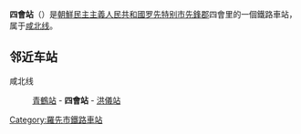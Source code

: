 {{unreferenced|time=2015-02-02T03:22:51+00:00}}
{{朝鮮半島車站資訊
|公司色 = blue
|文字色 = 
|站名 = 四會站
|圖片 = 
|pxl = 
|圖片說明 =
|前一站 = [[青鶴站|青鶴]]
|前一站距離 = 9.7
|後一站距離 = 6.0
|後一站 = [[洪儀站|洪儀]]
|所屬路線 = [[咸北线|咸北线]]
|距離 = 276.5
|起點站 = [[青岩站|青岩]]
|諺文 = 사회역
|朝鮮漢字 = 四會驛
|文觀部式 = Sahoe-yeok
|馬-賴式 = Sahoe-yŏk
|副站名 = 
|車站編號 = 
|停站路線數 = 
|所屬公司 = [[朝鮮民主主義人民共和國铁道省|朝鮮民主主義人民共和國铁道省]]
|所在地 =[[罗先特别市|罗先特别市]][[先鋒郡|先鋒郡]]四會里
|車站構造 = 地面车站
|月台配置 = 
|啟用年月日 =
|廢站年月日 = 
|上下車人次 = 
|統計年度 = 
|轉車 = 
|備註 = 
|全寬備註 = 
}}

'''四會站'''（{{lang-ko|사회역}}）是[[朝鮮民主主義人民共和國|朝鮮民主主義人民共和國]][[罗先特别市|罗先特别市]][[先鋒郡|先鋒郡]]四會里的一個鐵路車站，属于[[咸北线|咸北线]]。

==邻近车站==
咸北线
:[[青鶴站|青鶴站]] - '''四會站''' - [[洪儀站|洪儀站]]

{{朝鲜铁路小作品}}

{{咸北线}}

[[Category:羅先市鐵路車站|Category:羅先市鐵路車站]]